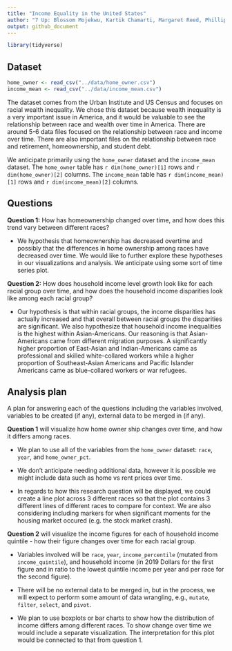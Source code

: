 ```yaml
---
title: "Income Equality in the United States"
author: "7 Up: Blossom Mojekwu, Kartik Chamarti, Margaret Reed, Phillip Harmadi"
output: github_document
---
```


```r
library(tidyverse)
```

## Dataset

```r
home_owner <- read_csv("../data/home_owner.csv")
income_mean <- read_csv("../data/income_mean.csv")
```

The dataset comes from the Urban Institute and US Census and focuses on racial
wealth inequality. We chose this dataset because wealth inequality is a very
important issue in America, and it would be valuable to see the relationship
between race and wealth over time in America. There are around 5-6 data files
focused on the relationship between race and income over time. There are also
important files on the relationship between race and retirement, homeownership, 
and student debt. 

We anticipate primarily using the `home_owner` dataset and the 
`income_mean` dataset. The `home_owner` table has `r dim(home_owner)[1]` 
rows and `r dim(home_owner)[2]` columns. The `income_mean` table has 
`r dim(income_mean)[1]` rows and `r dim(income_mean)[2]` columns. 

## Questions

**Question 1:** How has homeownership changed over time, and how does this trend 
vary between different races?

- We hypothesis that homeownership has decreased overtime and possibly that the 
differences in home ownership among races have decreased over time. We would 
like to further explore these hypotheses in our visualizations and analysis. We 
anticipate using some sort of time series plot.

**Question 2:** How does household income level growth look like for each racial
group over time, and how does the household income disparities look like among 
each racial group?

- Our hypothesis is that within racial groups, the income disparities 
has actually increased and that overall between racial groups the disparities 
are significant. We also hypothesize that household income inequalities is the 
highest within Asian-Americans. Our reasoning is that Asian-Americans came from 
different migration purposes. A significantly higher proportion of East-Asian 
and Indian-Americans came as professional and skilled white-collared workers 
while a higher proportion of Southeast-Asian Americans and Pacific Islander 
Americans came as blue-collared workers or war refugees.

## Analysis plan

A plan for answering each of the questions including the variables involved, 
variables to be created (if any), external data to be merged in (if any).

**Question 1** will visualize how home owner ship changes over time, and how it
differs among races. 

- We plan to use all of the variables from the `home_owner` dataset: `race`, 
`year`, and `home_owner_pct`.

- We don't anticipate needing additional data, however it is possible we might 
include data such as home vs rent prices over time.

- In regards to how this research question will be displayed, we could create
a line plot across 3 different races so that the plot contains 3 different lines
of different races to compare for context. We are also considering including 
markers for when significant moments for the housing market occured (e.g. the 
stock market crash).

**Question 2** will visualize the income figures for each of household income 
quintile - how their figure changes over time for each racial group.

- Variables involved will be `race`, `year`, `income_percentile` (mutated from 
`income_quintile`), and household income (in 2019 Dollars for the first figure 
and in ratio to the lowest quintile income per year and per race for the 
second figure).

- There will be no external data to be merged in, but in the process, we will 
expect to perform some amount of data wrangling, e.g., `mutate`, `filter`, 
`select`, and `pivot`.

- We plan to use boxplots or bar charts to show how the distribution of income 
differs among different races. To show change over time we would include a 
separate visualization. The interpretation for this plot would be connected to 
that from question 1.

